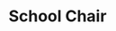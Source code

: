 ---
title: "School Chair"
meta_title: "School Chair craft"
description: "Craft de School Chair"
rank: "e"
draft: false
name: "School Chair"
recipe_img: "https://wiki.pokexgames.com/images/4/42/School_Chair.png"
level: 12
craft_time: 240
result: 1
value_npc: 1
ingredients:
  - name: "Wooden Chair"
    quantity: 1
    item_img: "https://wiki.pokexgames.com/images/8/87/Wooden_Chair.png"
    value_npc: 1
  - name: "Straw"
    quantity: 100
    item_img: "https://wiki.pokexgames.com/images/5/55/Straw.png"
    value_npc: 1
---